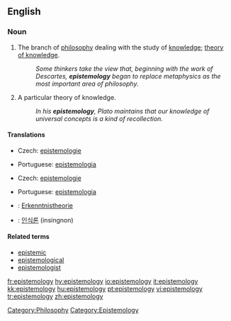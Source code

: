 ==English==

{{wikipedia}}
===Noun===
{{en-noun|epistemolog|ies}}

# {{context|not [[countable]]}} The branch of [[philosophy]] dealing with the study of [[knowledge]]; [[theory of knowledge]].
#:''Some thinkers take the view that, beginning with the work of Descartes, '''epistemology''' began to replace metaphysics as the most important area of philosophy.''
# {{countable}} A particular theory of knowledge.
#:''In his '''epistemology''', Plato maintains that our knowledge of universal concepts is a kind of recollection.''

====Translations====
{{trans-top|branch of philosophy dealing with the study of knowledge}}
*Czech: [[epistemologie]] {{f}}
{{trans-mid}}
*Portuguese: [[epistemologia]] {{f}}
{{trans-bottom}}

{{trans-top|particular theory of knowledge}}
*Czech: [[epistemologie]] {{f}}
{{trans-mid}}
*Portuguese: [[epistemologia]] {{f}}
{{trans-bottom}}

{{checktrans-top}}
*{{ttbc|German}}: [[Erkenntnistheorie]] {{f}}
*{{ttbc|Korean}}: [[인식론]] (insingnon)
{{trans-bottom}}

====Related terms====
* [[epistemic]]
* [[epistemological]]
* [[epistemologist]]

[[Category:Philosophy]]
[[Category:Epistemology]]

[[fr:epistemology]]
[[hy:epistemology]]
[[io:epistemology]]
[[it:epistemology]]
[[kk:epistemology]]
[[hu:epistemology]]
[[pt:epistemology]]
[[vi:epistemology]]
[[tr:epistemology]]
[[zh:epistemology]]